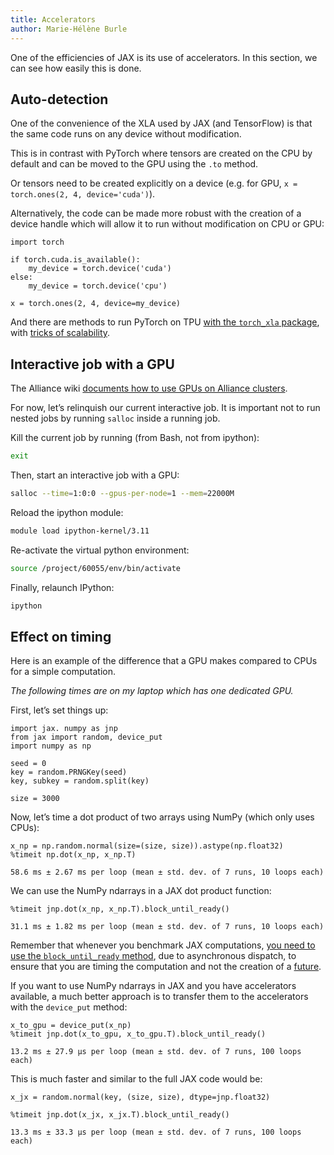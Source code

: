 ```yaml
---
title: Accelerators
author: Marie-Hélène Burle
---
```


:::{.def}

One of the efficiencies of JAX is its use of accelerators. In this section, we can see how easily this is done.

:::

## Auto-detection

One of the convenience of the XLA used by JAX (and TensorFlow) is that the same code runs on any device without modification.

:::{.note}

This is in contrast with PyTorch where tensors are created on the CPU by default and can be moved to the GPU using the `.to` method.

Or tensors need to be created explicitly on a device (e.g. for GPU, `x = torch.ones(2, 4, device='cuda')`).

Alternatively, the code can be made more robust with the creation of a device handle which will allow it to run without modification on CPU or GPU:

```.python
import torch

if torch.cuda.is_available():
    my_device = torch.device('cuda')
else:
    my_device = torch.device('cpu')

x = torch.ones(2, 4, device=my_device)
```

And there are methods to run PyTorch on TPU [with the `torch_xla` package](https://pytorch.org/xla/release/2.1/index.html), with [tricks of scalability](https://pytorch.org/blog/scaling-pytorch-models-on-cloud-tpus-with-fsdp/).

:::

## Interactive job with a GPU

The Alliance wiki [documents how to use GPUs on Alliance clusters](https://docs.alliancecan.ca/wiki/Using_GPUs_with_Slurm).

For now, let's [relinquish our current interactive job]{.emph}. It is important not to run nested jobs by running `salloc` inside a running job.

Kill the current job by running (from Bash, not from ipython):

```.bash
exit
```

Then, start an interactive job with a GPU:

```.bash
salloc --time=1:0:0 --gpus-per-node=1 --mem=22000M
```

Reload the ipython module:

```.bash
module load ipython-kernel/3.11
```

Re-activate the virtual python environment:

```.bash
source /project/60055/env/bin/activate
```

Finally, relaunch IPython:

```.bash
ipython
```

## Effect on timing

Here is an example of the difference that a GPU makes compared to CPUs for a simple computation.

*The following times are on my laptop which has one dedicated GPU.*

First, let's set things up:

```.python
import jax. numpy as jnp
from jax import random, device_put
import numpy as np

seed = 0
key = random.PRNGKey(seed)
key, subkey = random.split(key)

size = 3000
```

Now, let's time a dot product of two arrays using NumPy (which only uses CPUs):

```.python
x_np = np.random.normal(size=(size, size)).astype(np.float32)
%timeit np.dot(x_np, x_np.T)
```

```
58.6 ms ± 2.67 ms per loop (mean ± std. dev. of 7 runs, 10 loops each)
```

We can use the NumPy ndarrays in a JAX dot product function:

```.python
%timeit jnp.dot(x_np, x_np.T).block_until_ready()
```

```
31.1 ms ± 1.82 ms per loop (mean ± std. dev. of 7 runs, 10 loops each)
```

:::{.note}

Remember that whenever you benchmark JAX computations, [you need to use the `block_until_ready` method](https://mint.westdri.ca/ai/jx/jx_benchmark), due to asynchronous dispatch, to ensure that you are timing the computation and not the creation of a [future](https://en.wikipedia.org/wiki/Futures_and_promises).

:::

If you want to use NumPy ndarrays in JAX and you have accelerators available, a much better approach is to transfer them to the accelerators with the `device_put` method:

```.python
x_to_gpu = device_put(x_np)
%timeit jnp.dot(x_to_gpu, x_to_gpu.T).block_until_ready()
```

```
13.2 ms ± 27.9 µs per loop (mean ± std. dev. of 7 runs, 100 loops each)
```

This is much faster and similar to the full JAX code would be:

```.python
x_jx = random.normal(key, (size, size), dtype=jnp.float32)

%timeit jnp.dot(x_jx, x_jx.T).block_until_ready()
```

```
13.3 ms ± 33.3 µs per loop (mean ± std. dev. of 7 runs, 100 loops each)
```
